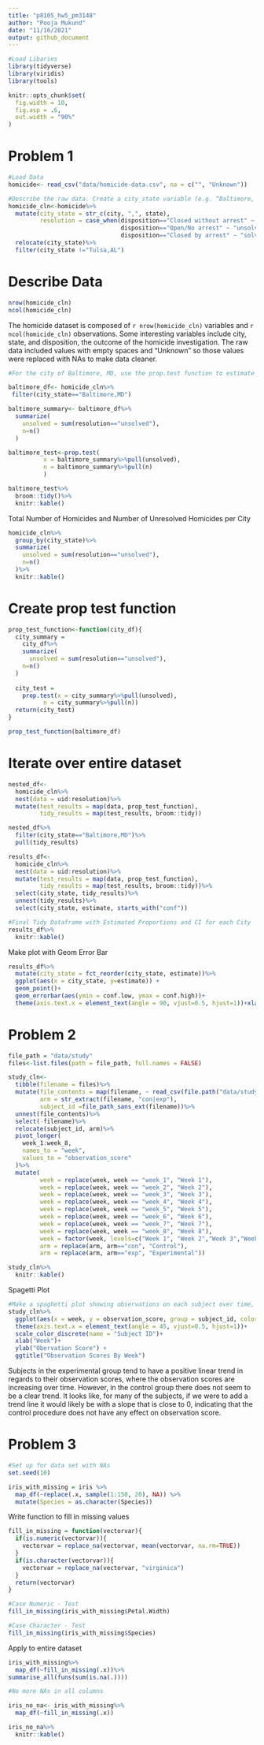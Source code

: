 ```yaml
---
title: "p8105_hw5_pm3148"
author: "Pooja Mukund"
date: "11/16/2021"
output: github_document
---
```


```r
#Load Libaries
library(tidyverse)
library(viridis)
library(tools)
```

```r
knitr::opts_chunk$set(
  fig.width = 10,
  fig.asp = .6,
  out.width = "90%"
)
```


# Problem 1 

```r
#Load Data
homicide<- read_csv("data/homicide-data.csv", na = c("", "Unknown"))

#Describe the raw data. Create a city_state variable (e.g. “Baltimore, MD”) and then summarize within cities to obtain the total number of homicides and the number of unsolved homicides (those for which the disposition is “Closed without arrest” or “Open/No arrest”).
homicide_cln<-homicide%>%
  mutate(city_state = str_c(city, ",", state),
         resolution = case_when(disposition=="Closed without arrest" ~ "unsolved", 
                                disposition=="Open/No arrest" ~ "unsolved", 
                                disposition=="Closed by arrest" ~ "solved"))%>%
  relocate(city_state)%>%
  filter(city_state !="Tulsa,AL")

```

# Describe Data 
```r

nrow(homicide_cln)
ncol(homicide_cln)
```
The homicide dataset is composed of `r nrow(homicide_cln)` variables and `r ncol(homicide_cln)` observations. Some interesting variables include city, state, and disposition, the outcome of the homicide investigation. The raw data included values with empty spaces and "Unknown" so those values were replaced with NAs to make data cleaner. 


```r
#For the city of Baltimore, MD, use the prop.test function to estimate the proportion of homicides that are unsolved; save the output of prop.test as an R object, apply the broom::tidy to this object and pull the estimated proportion and confidence intervals from the resulting tidy dataframe.

baltimore_df<- homicide_cln%>%
 filter(city_state=="Baltimore,MD")

baltimore_summary<- baltimore_df%>%
  summarize(
    unsolved = sum(resolution=="unsolved"),
    n=n()
  )

baltimore_test<-prop.test(
          x = baltimore_summary%>%pull(unsolved), 
          n = baltimore_summary%>%pull(n)
          )

baltimore_test%>%
  broom::tidy()%>%
  knitr::kable()
```
Total Number of Homicides and Number of Unresolved Homicides per City 
```r
homicide_cln%>%
  group_by(city_state)%>%
  summarize(
    unsolved = sum(resolution=="unsolved"),
    n=n()
  )%>%
  knitr::kable()

```

# Create prop test function
```r
prop_test_function<-function(city_df){
  city_summary = 
    city_df%>%
    summarize(
      unsolved = sum(resolution=="unsolved"),
    n=n()
  )
  
  city_test = 
    prop.test(x = city_summary%>%pull(unsolved), 
          n = city_summary%>%pull(n))
  return(city_test)
}

prop_test_function(baltimore_df)
```

# Iterate over entire dataset
```r
nested_df<-
  homicide_cln%>%
  nest(data = uid:resolution)%>%
  mutate(test_results = map(data, prop_test_function),
         tidy_results = map(test_results, broom::tidy))

nested_df%>%
  filter(city_state=="Baltimore,MD")%>%
  pull(tidy_results)

results_df<-
  homicide_cln%>%
  nest(data = uid:resolution)%>%
  mutate(test_results = map(data, prop_test_function),
         tidy_results = map(test_results, broom::tidy))%>%
  select(city_state, tidy_results)%>%
  unnest(tidy_results)%>%
  select(city_state, estimate, starts_with("conf"))

#Final Tidy Dataframe with Estimated Proportions and CI for each City
results_df%>%
  knitr::kable()

```

Make plot with Geom Error Bar
```r
results_df%>%
  mutate(city_state = fct_reorder(city_state, estimate))%>%
  ggplot(aes(x = city_state, y=estimate)) + 
  geom_point()+
  geom_errorbar(aes(ymin = conf.low, ymax = conf.high))+
  theme(axis.text.x = element_text(angle = 90, vjust=0.5, hjust=1))+xlab("City,State")+ylab("Proportion Estimate")
```

# Problem 2 

```r
file_path = "data/study"
files<-list.files(path = file_path, full.names = FALSE)

study_cln<-
  tibble(filename = files)%>%
  mutate(file_contents = map(filename, ~ read_csv(file.path("data/study", .))),
         arm = str_extract(filename, "con|exp"),
         subject_id =file_path_sans_ext(filename))%>%
  unnest(file_contents)%>%
  select(-filename)%>%
  relocate(subject_id, arm)%>%
  pivot_longer(
    week_1:week_8, 
    names_to = "week",
    values_to = "observation_score"
  )%>%
  mutate(
         week = replace(week, week == "week_1", "Week 1"),
         week = replace(week, week == "week_2", "Week 2"),
         week = replace(week, week == "week_3", "Week 3"),
         week = replace(week, week == "week_4", "Week 4"),
         week = replace(week, week == "week_5", "Week 5"),
         week = replace(week, week == "week_6", "Week 6"),
         week = replace(week, week == "week_7", "Week 7"),
         week = replace(week, week == "week_8", "Week 8"),
         week = factor(week, levels=c("Week 1", "Week 2","Week 3","Week 4","Week 5","Week 6","Week 7","Week 8")),
         arm = replace(arm, arm=="con", "Control"), 
         arm = replace(arm, arm=="exp", "Experimental"))

study_cln%>%
  knitr::kable()
```

Spagetti Plot 

```r
#Make a spaghetti plot showing observations on each subject over time, and comment on differences between groups.
study_cln%>%
  ggplot(aes(x = week, y = observation_score, group = subject_id, color = subject_id))+geom_line()+facet_wrap(~ arm)+
  theme(axis.text.x = element_text(angle = 45, vjust=0.5, hjust=1))+
  scale_color_discrete(name = "Subject ID")+
  xlab("Week")+
  ylab("Obervation Score") +
  ggtitle("Observation Scores By Week")

```

Subjects in the experimental group tend to have a positive linear trend in regards to their observation scores, where the observation scores are increasing over time. However, in the control group there does not seem to be a clear trend. It looks like, for many of the subjects, if we were to add a trend line it would likely be with a slope that is close to 0, indicating that the control procedure does not have any effect on observation score. 


# Problem 3 
```r
#Set up for data set with NAs
set.seed(10)

iris_with_missing = iris %>% 
  map_df(~replace(.x, sample(1:150, 20), NA)) %>%
  mutate(Species = as.character(Species))
```

Write function to fill in missing values
```r
fill_in_missing = function(vectorvar){
  if(is.numeric(vectorvar)){
    vectorvar = replace_na(vectorvar, mean(vectorvar, na.rm=TRUE))
  }
  if(is.character(vectorvar)){
    vectorvar = replace_na(vectorvar, "virginica")
  }
  return(vectorvar)
}

#Case Numeric - Test
fill_in_missing(iris_with_missing$Petal.Width)

#Case Character - Test
fill_in_missing(iris_with_missing$Species)
```

Apply to entire dataset 
```r
iris_with_missing%>%
  map_df(~fill_in_missing(.x))%>%
summarise_all(funs(sum(is.na(.))))

#No more NAs in all columns

iris_no_na<- iris_with_missing%>%
  map_df(~fill_in_missing(.x))

iris_no_na%>%
  knitr::kable()

```

